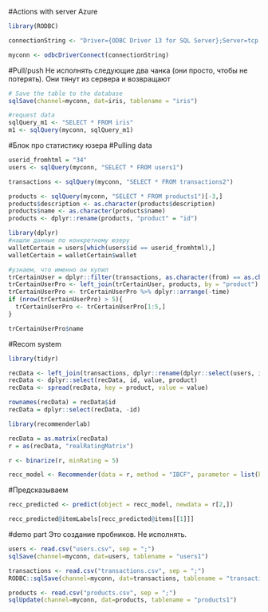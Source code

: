 
#Actions with server Azure
```{r setting connection}
library(RODBC)    

connectionString <- "Driver={ODBC Driver 13 for SQL Server};Server=tcp:chainreaction.database.windows.net,1433;Database=chainreaction;Uid=hacker@chainreaction;Pwd=kotbumnahpro4$;Encrypt=yes;TrustServerCertificate=no;Connection Timeout=30;"

myconn <- odbcDriverConnect(connectionString)
```

#Pull/push
Не исполнять следующие два чанка (они просто, чтобы не потерять).
Они тянут из сервера и возвращают
```{r saving data to SQL server}
# Save the table to the database
sqlSave(channel=myconn, dat=iris, tablename = "iris")
```

```{r request data from SQL server}
#request data
sqlQuery_m1 <- "SELECT * FROM iris"
m1 <- sqlQuery(myconn, sqlQuery_m1)
```

#Блок про статистику юзера
#Pulling data
```{r}
userid_fromhtml = "34"
users <- sqlQuery(myconn, "SELECT * FROM users1")

transactions <- sqlQuery(myconn, "SELECT * FROM transactions2")

products <- sqlQuery(myconn, "SELECT * FROM products1")[-3,]
products$description <- as.character(products$description)
products$name <- as.character(products$name)
products <- dplyr::rename(products, "product" = "id")
```

```{r message=FALSE, warning=FALSE}
library(dplyr)
#нашли данные по конкретному юзеру
walletCertain = users[which(users$id == userid_fromhtml),]
walletCertain = walletCertain$wallet

#узнаем, что именно он купил
trCertainUser = dplyr::filter(transactions, as.character(from) == as.character(walletCertain))
trCertainUserPro <- left_join(trCertainUser, products, by = "product")
trCertainUserPro <- trCertainUserPro %>% dplyr::arrange(-time)
if (nrow(trCertainUserPro) > 5){
  trCertainUserPro <- trCertainUserPro[1:5,]
}

trCertainUserPro$name
```

#Recom system
```{r}
library(tidyr)

recData <- left_join(transactions, dplyr::rename(dplyr::select(users, id, wallet), "from" = "wallet"))
recData <- dplyr::select(recData, id, value, product)
recData <- spread(recData, key = product, value = value)

rownames(recData) = recData$id
recData = dplyr::select(recData, -id)

library(recommenderlab)

recData = as.matrix(recData)
r = as(recData, "realRatingMatrix")

r <- binarize(r, minRating = 5)

recc_model <- Recommender(data = r, method = "IBCF", parameter = list(k = 30)) 
```

#Предсказываем
```{r}
recc_predicted <- predict(object = recc_model, newdata = r[2,])

recc_predicted@itemLabels[recc_predicted@items[[1]]]
```

#demo part
Это создание пробников. Не исполнять. 
```{r}
users <- read.csv("users.csv", sep = ";")
sqlSave(channel=myconn, dat=users, tablename = "users1")

transactions <- read.csv("transactions.csv", sep = ";")
RODBC::sqlSave(channel=myconn, dat=transactions, tablename = "transactions2", rownames=F)

products <- read.csv("products.csv", sep = ";")
sqlUpdate(channel=myconn, dat=products, tablename = "products1")
```




